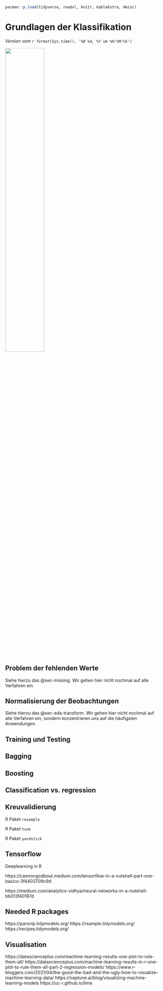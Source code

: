 ```r
pacman::p_load(tidyverse, readxl, knitr, kableExtra, Hmisc)
```

# Grundlagen der Klassifikation {#sec-class-basic}

*Version vom `r format(Sys.time(), '%B %d, %Y um %H:%M:%S')`*

![](images/caution.png){fig-align="center" width="50%"}

## Problem der fehlenden Werte

Siehe hierzu das @sec-missing. Wir gehen hier nicht nochmal auf alle Verfahren ein.

## Normalisierung der Beobachtungen

Siehe hierzu das @sec-eda-transform. Wir gehen hier nicht nochmal auf alle Verfahren ein, sondern konzentrieren uns auf die häufigsten Anwendungen.

## Training und Testing

## Bagging

## Boosting

## Classification vs. regression

## Kreuvalidierung

R Paket `resample`

R Paket `tune`

R Paket `yardstick`

## Tensorflow

Deeplearning in R

https://camrongodbout.medium.com/tensorflow-in-a-nutshell-part-one-basics-3f4403709c9d

https://medium.com/analytics-vidhya/neural-networks-in-a-nutshell-bb013f40197d

## Needed R packages

https://parsnip.tidymodels.org/ https://rsample.tidymodels.org/ https://recipes.tidymodels.org/

## Visualisation

https://datascienceplus.com/machine-learning-results-one-plot-to-rule-them-all/ https://datascienceplus.com/machine-learning-results-in-r-one-plot-to-rule-them-all-part-2-regression-models/ https://www.r-bloggers.com/2021/04/the-good-the-bad-and-the-ugly-how-to-visualize-machine-learning-data/ https://neptune.ai/blog/visualizing-machine-learning-models https://uc-r.github.io/lime
